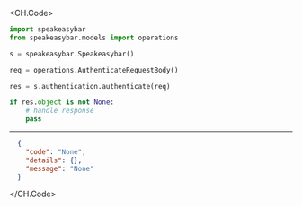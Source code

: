 
<CH.Code>
```python Authenticate.py
import speakeasybar
from speakeasybar.models import operations

s = speakeasybar.Speakeasybar()

req = operations.AuthenticateRequestBody()

res = s.authentication.authenticate(req)

if res.object is not None:
    # handle response
    pass

```
---

```json Example Response
  {
    "code": "None",
    "details": {},
    "message": "None"
  }
```
</CH.Code>
